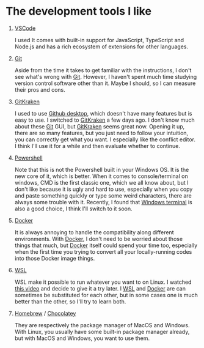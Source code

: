 # The development tools I like

1. [VSCode](https://code.visualstudio.com/)

   I used It comes with built-in support for JavaScript, TypeScript and Node.js and has a rich ecosystem of extensions for other languages.

2. [Git](https://git-scm.com/)

   Aside from the time it takes to get familiar with the instructions, I don't see what's wrong with [Git](https://git-scm.com/). However, I haven't spent much time studying version control software other than it. Maybe I should, so I can measure their pros and cons.

3. [GitKraken](https://www.gitkraken.com/)

   I used to use [Github desktop](https://desktop.github.com/), which doesn't have many features but is easy to use. I switched to [GitKraken](https://www.gitkraken.com/) a few days ago. I don't know much about these [Git](https://git-scm.com/) GUI, but [GitKraken](https://www.gitkraken.com/) seems great now. Opening it up, there are so many features, but you just need to follow your intuition, you can correctly get what you want. I especially like the conflict editor. I think I'll use it for a while and then evaluate whether to continue.

4. [Powershell](https://github.com/PowerShell/PowerShell)

   Note that this is not the Powershell built in your Windows OS. It is the new core of it, which is better. When it comes to console/terminal on windows, CMD is the first classic one, which we all know about, but I don't like because it is ugly and hard to use, especially when you copy and paste something quickly or type some weird characters, there are always some trouble with it. Recently, I found that [Windows terminal](https://github.com/microsoft/terminal) is also a good choice, I think I'll switch to it soon.

5. [Docker](https://www.docker.com/)

   It is always annoying to handle the compatibility along different environments. With [Docker](https://www.docker.com/), I don't need to be worried about those things that much, but [Docker](https://www.docker.com/) itself could spend your time too, especially when the first time you trying to convert all your locally-running codes into those Docker image things.

6. [WSL](https://www.youtube.com/watch?v=A0eqZujVfYU)

   WSL make it possible to run whatever you want to on Linux. I watched [this video](https://www.youtube.com/watch?v=A0eqZujVfYU) and decide to give it a try later. I [WSL](https://www.youtube.com/watch?v=A0eqZujVfYU) and [Docker](https://www.docker.com/) are can sometimes be substituted for each other, but in some cases one is much better than the other, so I'll try to learn both.

7. [Homebrew](https://brew.sh/index_zh-tw) / [Chocolatey](https://chocolatey.org/)

   They are respectively the package manager of MacOS and Windows. With Linux, you usually have some built-in package manager already, but with MacOS and Windows, you want to use them.
